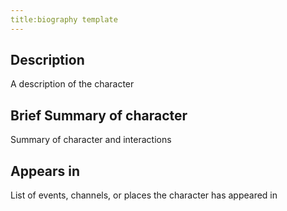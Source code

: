 ```yaml
---
title:biography template
---
```


## Description

A description of the character

## Brief Summary of character

Summary of character and interactions

## Appears in

List of events, channels, or places the character has appeared in
